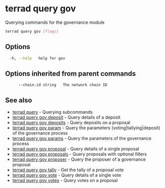 # terrad query gov

Querying commands for the governance module

```sh Terrad
terrad query gov [flags]
```

## Options

```sh Terrad
  -h, --help   help for gov
```

## Options inherited from parent commands

```
      --chain-id string   The network chain ID
```

## See also

* [terrad query](terrad_query.mdx)	 - Querying subcommands
* [terrad query gov deposit](terrad_query_gov_deposit.mdx)	 - Query details of a deposit
* [terrad query gov deposits](terrad_query_gov_deposits.mdx)	 - Query deposits on a proposal
* [terrad query gov param](terrad_query_gov_param.mdx)	 - Query the parameters (voting|tallying|deposit) of the governance process
* [terrad query gov params](terrad_query_gov_params.mdx)	 - Query the parameters of the governance process
* [terrad query gov proposal](terrad_query_gov_proposal.mdx)	 - Query details of a single proposal
* [terrad query gov proposals](terrad_query_gov_proposals.mdx)	 - Query proposals with optional filters
* [terrad query gov proposer](terrad_query_gov_proposer.mdx)	 - Query the proposer of a governance proposal
* [terrad query gov tally](terrad_query_gov_tally.mdx)	 - Get the tally of a proposal vote
* [terrad query gov vote](terrad_query_gov_vote.mdx)	 - Query details of a single vote
* [terrad query gov votes](terrad_query_gov_votes.mdx)	 - Query votes on a proposal


